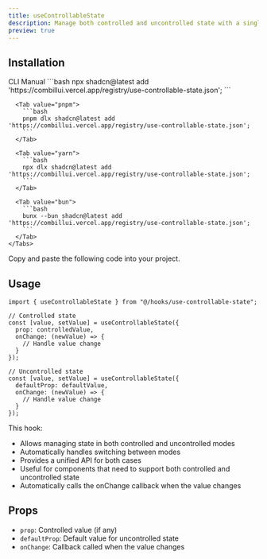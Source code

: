 ```yaml
---
title: useControllableState
description: Manage both controlled and uncontrolled state with a single API.
preview: true
---
```


## Installation

<ShadcnTabs defaultValue='cli'>
  <TabsList >
    <TabsTrigger  value='cli'>
      CLI
    </TabsTrigger>
    <TabsTrigger  value='manual'>
      Manual
    </TabsTrigger>
  </TabsList>

  <TabsContent  value='cli'>
    <Tabs items={["npm", "pnpm", "yarn", "bun"]}>
      <Tab value="npm">
        ```bash
        npx shadcn@latest add 'https://combillui.vercel.app/registry/use-controllable-state.json';
        ```
      </Tab>
      
      <Tab value="pnpm">
        ```bash 
        pnpm dlx shadcn@latest add 'https://combillui.vercel.app/registry/use-controllable-state.json';
        ```
      </Tab>

      <Tab value="yarn">
        ```bash
        npx dlx shadcn@latest add 'https://combillui.vercel.app/registry/use-controllable-state.json';
        ```
      </Tab>

      <Tab value="bun">
        ```bash
        bunx --bun shadcn@latest add 'https://combillui.vercel.app/registry/use-controllable-state.json';
        ```
      </Tab>
    </Tabs>

  </TabsContent>
  <TabsContent  value='manual'>
    Copy and paste the following code into your project.
    <ComponentSource name="use-controllable-state" />
  </TabsContent>
</ShadcnTabs>

## Usage

```tsx
import { useControllableState } from "@/hooks/use-controllable-state";

// Controlled state
const [value, setValue] = useControllableState({
  prop: controlledValue,
  onChange: (newValue) => {
    // Handle value change
  }
});

// Uncontrolled state
const [value, setValue] = useControllableState({
  defaultProp: defaultValue,
  onChange: (newValue) => {
    // Handle value change
  }
});
```

This hook:

- Allows managing state in both controlled and uncontrolled modes
- Automatically handles switching between modes
- Provides a unified API for both cases
- Useful for components that need to support both controlled and uncontrolled state
- Automatically calls the onChange callback when the value changes

## Props

- `prop`: Controlled value (if any)
- `defaultProp`: Default value for uncontrolled state
- `onChange`: Callback called when the value changes
